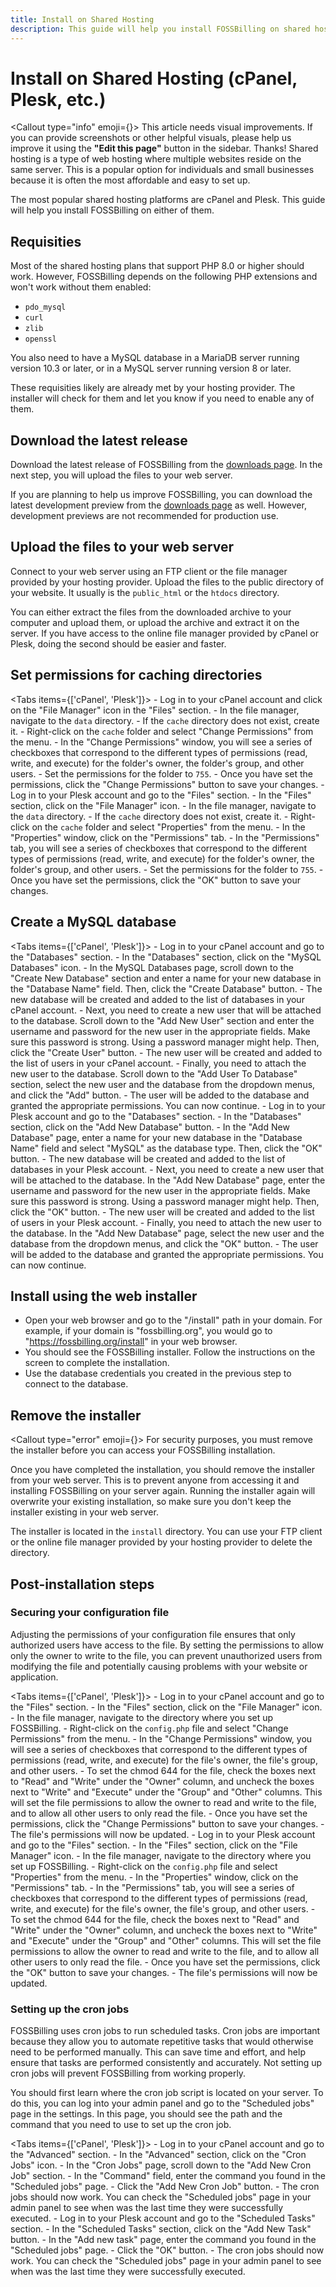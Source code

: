 ```yaml
---
title: Install on Shared Hosting
description: This guide will help you install FOSSBilling on shared hosting software, such as cPanel or Plesk.
---
```



# <FontAwesomeIcon icon={faServer} /> Install on Shared Hosting (cPanel, Plesk, etc.)
<Callout type="info" emoji={<FontAwesomeIcon icon={faPersonDigging} />}>
    This article needs visual improvements. If you can provide screenshots or other helpful visuals, please help us improve it using the **"Edit this page"** button in the sidebar. Thanks!
</Callout>
Shared hosting is a type of web hosting where multiple websites reside on the same server. This is a popular option for individuals and small businesses because it is often the most affordable and easy to set up.

The most popular shared hosting platforms are cPanel and Plesk. This guide will help you install FOSSBilling on either of them.

## Requisities
Most of the shared hosting plans that support PHP 8.0 or higher should work. However, FOSSBilling depends on the following PHP extensions and won't work without them enabled:
- `pdo_mysql`
- `curl`
- `zlib`
- `openssl`

You also need to have a MySQL database in a MariaDB server running version 10.3 or later, or in a MySQL server running version 8 or later.

These requisities likely are already met by your hosting provider. The installer will check for them and let you know if you need to enable any of them.

## Download the latest release
Download the latest release of FOSSBilling from the [downloads page](/downloads). In the next step, you will upload the files to your web server.

If you are planning to help us improve FOSSBilling, you can download the latest development preview from the [downloads page](/downloads) as well. However, development previews are not recommended for production use.

## Upload the files to your web server
Connect to your web server using an FTP client or the file manager provided by your hosting provider. Upload the files to the public directory of your website. It usually is the `public_html` or the `htdocs` directory.

You can either extract the files from the downloaded archive to your computer and upload them, or upload the archive and extract it on the server. If you have access to the online file manager provided by cPanel or Plesk, doing the second should be easier and faster.

## Set permissions for caching directories
<Tabs items={['cPanel', 'Plesk']}>
  <Tab>
    - Log in to your cPanel account and click on the "File Manager" icon in the "Files" section.
    - In the file manager, navigate to the `data` directory.
    - If the `cache` directory does not exist, create it.
    - Right-click on the `cache` folder and select "Change Permissions" from the menu.
    - In the "Change Permissions" window, you will see a series of checkboxes that correspond to the different types of permissions (read, write, and execute) for the folder's owner, the folder's group, and other users.
    - Set the permissions for the folder to `755`.
    - Once you have set the permissions, click the "Change Permissions" button to save your changes.
  </Tab>
  <Tab>
    - Log in to your Plesk account and go to the "Files" section.
    - In the "Files" section, click on the "File Manager" icon.
    - In the file manager, navigate to the `data` directory.
    - If the `cache` directory does not exist, create it.
    - Right-click on the `cache` folder and select "Properties" from the menu.
    - In the "Properties" window, click on the "Permissions" tab.
    - In the "Permissions" tab, you will see a series of checkboxes that correspond to the different types of permissions (read, write, and execute) for the folder's owner, the folder's group, and other users.
    - Set the permissions for the folder to `755`.
    - Once you have set the permissions, click the "OK" button to save your changes.
  </Tab>
</Tabs>

## Create a MySQL database
<Tabs items={['cPanel', 'Plesk']}>
  <Tab>
    - Log in to your cPanel account and go to the "Databases" section.
    - In the "Databases" section, click on the "MySQL Databases" icon.
    - In the MySQL Databases page, scroll down to the "Create New Database" section and enter a name for your new database in the "Database Name" field. Then, click the "Create Database" button.
    - The new database will be created and added to the list of databases in your cPanel account.
    - Next, you need to create a new user that will be attached to the database. Scroll down to the "Add New User" section and enter the username and password for the new user in the appropriate fields. Make sure this password is strong. Using a password manager might help. Then, click the "Create User" button.
    - The new user will be created and added to the list of users in your cPanel account.
    - Finally, you need to attach the new user to the database. Scroll down to the "Add User To Database" section, select the new user and the database from the dropdown menus, and click the "Add" button.
    - The user will be added to the database and granted the appropriate permissions. You can now continue.
  </Tab>
  <Tab>
    - Log in to your Plesk account and go to the "Databases" section.
    - In the "Databases" section, click on the "Add New Database" button.
    - In the "Add New Database" page, enter a name for your new database in the "Database Name" field and select "MySQL" as the database type. Then, click the "OK" button.
    - The new database will be created and added to the list of databases in your Plesk account.
    - Next, you need to create a new user that will be attached to the database. In the "Add New Database" page, enter the username and password for the new user in the appropriate fields. Make sure this password is strong. Using a password manager might help. Then, click the "OK" button.
    - The new user will be created and added to the list of users in your Plesk account.
    - Finally, you need to attach the new user to the database. In the "Add New Database" page, select the new user and the database from the dropdown menus, and click the "OK" button.
    - The user will be added to the database and granted the appropriate permissions. You can now continue.
  </Tab>
</Tabs>

## Install using the web installer
- Open your web browser and go to the "/install" path in your domain. For example, if your domain is "fossbilling.org", you would go to "https://fossbilling.org/install" in your web browser.
- You should see the FOSSBilling installer. Follow the instructions on the screen to complete the installation.
- Use the database credentials you created in the previous step to connect to the database.

## Remove the installer
<Callout type="error" emoji={<FontAwesomeIcon icon={faTriangleExclamation} />}>
  For security purposes, you must remove the installer before you can access your FOSSBilling installation.
</Callout>

Once you have completed the installation, you should remove the installer from your web server. This is to prevent anyone from accessing it and installing FOSSBilling on your server again. Running the installer again will overwrite your existing installation, so make sure you don't keep the installer existing in your web server.

The installer is located in the `install` directory. You can use your FTP client or the online file manager provided by your hosting provider to delete the directory.

## Post-installation steps
### Securing your configuration file
Adjusting the permissions of your configuration file ensures that only authorized users have access to the file. By setting the permissions to allow only the owner to write to the file, you can prevent unauthorized users from modifying the file and potentially causing problems with your website or application.

<Tabs items={['cPanel', 'Plesk']}>
  <Tab>
    - Log in to your cPanel account and go to the "Files" section.
    - In the "Files" section, click on the "File Manager" icon.
    - In the file manager, navigate to the directory where you set up FOSSBilling.
    - Right-click on the `config.php` file and select "Change Permissions" from the menu.
    - In the "Change Permissions" window, you will see a series of checkboxes that correspond to the different types of permissions (read, write, and execute) for the file's owner, the file's group, and other users.
    - To set the chmod 644 for the file, check the boxes next to "Read" and "Write" under the "Owner" column, and uncheck the boxes next to "Write" and "Execute" under the "Group" and "Other" columns. This will set the file permissions to allow the owner to read and write to the file, and to allow all other users to only read the file.
    - Once you have set the permissions, click the "Change Permissions" button to save your changes.
    - The file's permissions will now be updated.
  </Tab>
  <Tab>
    - Log in to your Plesk account and go to the "Files" section.
    - In the "Files" section, click on the "File Manager" icon.
    - In the file manager, navigate to the directory where you set up FOSSBilling.
    - Right-click on the `config.php` file and select "Properties" from the menu.
    - In the "Properties" window, click on the "Permissions" tab.
    - In the "Permissions" tab, you will see a series of checkboxes that correspond to the different types of permissions (read, write, and execute) for the file's owner, the file's group, and other users.
    - To set the chmod 644 for the file, check the boxes next to "Read" and "Write" under the "Owner" column, and uncheck the boxes next to "Write" and "Execute" under the "Group" and "Other" columns. This will set the file permissions to allow the owner to read and write to the file, and to allow all other users to only read the file.
    - Once you have set the permissions, click the "OK" button to save your changes.
    - The file's permissions will now be updated.
  </Tab>
</Tabs>

### Setting up the cron jobs
FOSSBilling uses cron jobs to run scheduled tasks. Cron jobs are important because they allow you to automate repetitive tasks that would otherwise need to be performed manually. This can save time and effort, and help ensure that tasks are performed consistently and accurately.
Not setting up cron jobs will prevent FOSSBilling from working properly.

You should first learn where the cron job script is located on your server. To do this, you can log into your admin panel and go to the "Scheduled jobs" page in the settings. In this page, you should see the path and the command that you need to use to set up the cron job.

<Tabs items={['cPanel', 'Plesk']}>
  <Tab>
    - Log in to your cPanel account and go to the "Advanced" section.
    - In the "Advanced" section, click on the "Cron Jobs" icon.
    - In the "Cron Jobs" page, scroll down to the "Add New Cron Job" section.
    - In the "Command" field, enter the command you found in the "Scheduled jobs" page.
    - Click the "Add New Cron Job" button.
    - The cron jobs should now work. You can check the "Scheduled jobs" page in your admin panel to see when was the last time they were successfully executed.
  </Tab>
  <Tab>
    - Log in to your Plesk account and go to the "Scheduled Tasks" section.
    - In the "Scheduled Tasks" section, click on the "Add New Task" button.
    - In the "Add new task" page, enter the command you found in the "Scheduled jobs" page.
    - Click the "OK" button.
    - The cron jobs should now work. You can check the "Scheduled jobs" page in your admin panel to see when was the last time they were successfully executed.
  </Tab>
</Tabs>